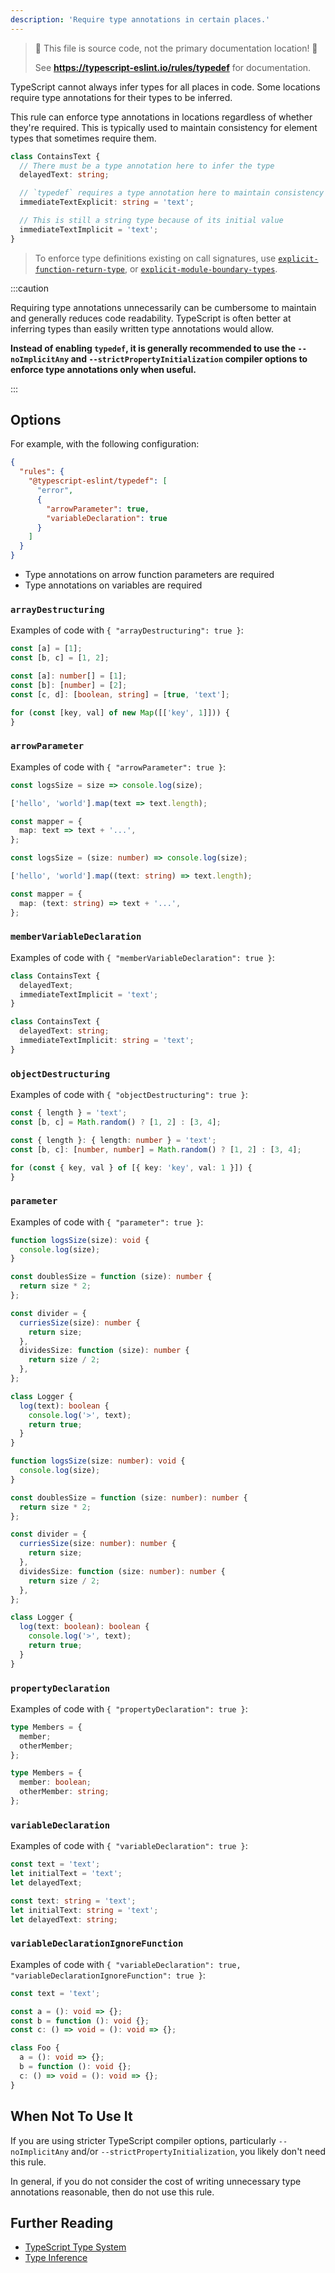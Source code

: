 ```yaml
---
description: 'Require type annotations in certain places.'
---
```



> 🛑 This file is source code, not the primary documentation location! 🛑
>
> See **https://typescript-eslint.io/rules/typedef** for documentation.

TypeScript cannot always infer types for all places in code.
Some locations require type annotations for their types to be inferred.

This rule can enforce type annotations in locations regardless of whether they're required.
This is typically used to maintain consistency for element types that sometimes require them.

```ts
class ContainsText {
  // There must be a type annotation here to infer the type
  delayedText: string;

  // `typedef` requires a type annotation here to maintain consistency
  immediateTextExplicit: string = 'text';

  // This is still a string type because of its initial value
  immediateTextImplicit = 'text';
}
```

> To enforce type definitions existing on call signatures, use [`explicit-function-return-type`](./explicit-function-return-type.mdx), or [`explicit-module-boundary-types`](./explicit-module-boundary-types.mdx).

:::caution

Requiring type annotations unnecessarily can be cumbersome to maintain and generally reduces code readability.
TypeScript is often better at inferring types than easily written type annotations would allow.

**Instead of enabling `typedef`, it is generally recommended to use the `--noImplicitAny` and `--strictPropertyInitialization` compiler options to enforce type annotations only when useful.**

:::

## Options

For example, with the following configuration:

```json
{
  "rules": {
    "@typescript-eslint/typedef": [
      "error",
      {
        "arrowParameter": true,
        "variableDeclaration": true
      }
    ]
  }
}
```

- Type annotations on arrow function parameters are required
- Type annotations on variables are required

### `arrayDestructuring`

Examples of code with `{ "arrayDestructuring": true }`:

<Tabs>
<TabItem value="❌ Incorrect">

```ts option='{ "arrayDestructuring": true }'
const [a] = [1];
const [b, c] = [1, 2];
```

</TabItem>
<TabItem value="✅ Correct">

```ts option='{ "arrayDestructuring": true }'
const [a]: number[] = [1];
const [b]: [number] = [2];
const [c, d]: [boolean, string] = [true, 'text'];

for (const [key, val] of new Map([['key', 1]])) {
}
```

</TabItem>
</Tabs>

### `arrowParameter`

Examples of code with `{ "arrowParameter": true }`:

<Tabs>
<TabItem value="❌ Incorrect">

```ts option='{ "arrowParameter": true }'
const logsSize = size => console.log(size);

['hello', 'world'].map(text => text.length);

const mapper = {
  map: text => text + '...',
};
```

</TabItem>
<TabItem value="✅ Correct">

```ts option='{ "arrowParameter": true }'
const logsSize = (size: number) => console.log(size);

['hello', 'world'].map((text: string) => text.length);

const mapper = {
  map: (text: string) => text + '...',
};
```

</TabItem>
</Tabs>

### `memberVariableDeclaration`

Examples of code with `{ "memberVariableDeclaration": true }`:

<Tabs>
<TabItem value="❌ Incorrect">

```ts option='{ "memberVariableDeclaration": true }'
class ContainsText {
  delayedText;
  immediateTextImplicit = 'text';
}
```

</TabItem>
<TabItem value="✅ Correct">

```ts option='{ "memberVariableDeclaration": true }'
class ContainsText {
  delayedText: string;
  immediateTextImplicit: string = 'text';
}
```

</TabItem>
</Tabs>

### `objectDestructuring`

Examples of code with `{ "objectDestructuring": true }`:

<Tabs>
<TabItem value="❌ Incorrect">

```ts option='{ "objectDestructuring": true }'
const { length } = 'text';
const [b, c] = Math.random() ? [1, 2] : [3, 4];
```

</TabItem>
<TabItem value="✅ Correct">

```ts option='{ "objectDestructuring": true }'
const { length }: { length: number } = 'text';
const [b, c]: [number, number] = Math.random() ? [1, 2] : [3, 4];

for (const { key, val } of [{ key: 'key', val: 1 }]) {
}
```

</TabItem>
</Tabs>

### `parameter`

Examples of code with `{ "parameter": true }`:

<Tabs>
<TabItem value="❌ Incorrect">

```ts option='{ "parameter": true }'
function logsSize(size): void {
  console.log(size);
}

const doublesSize = function (size): number {
  return size * 2;
};

const divider = {
  curriesSize(size): number {
    return size;
  },
  dividesSize: function (size): number {
    return size / 2;
  },
};

class Logger {
  log(text): boolean {
    console.log('>', text);
    return true;
  }
}
```

</TabItem>
<TabItem value="✅ Correct">

```ts option='{ "parameter": true }'
function logsSize(size: number): void {
  console.log(size);
}

const doublesSize = function (size: number): number {
  return size * 2;
};

const divider = {
  curriesSize(size: number): number {
    return size;
  },
  dividesSize: function (size: number): number {
    return size / 2;
  },
};

class Logger {
  log(text: boolean): boolean {
    console.log('>', text);
    return true;
  }
}
```

</TabItem>
</Tabs>

### `propertyDeclaration`

Examples of code with `{ "propertyDeclaration": true }`:

<Tabs>
<TabItem value="❌ Incorrect">

```ts option='{ "propertyDeclaration": true }'
type Members = {
  member;
  otherMember;
};
```

</TabItem>
<TabItem value="✅ Correct">

```ts option='{ "propertyDeclaration": true }'
type Members = {
  member: boolean;
  otherMember: string;
};
```

</TabItem>
</Tabs>

### `variableDeclaration`

Examples of code with `{ "variableDeclaration": true }`:

<Tabs>
<TabItem value="❌ Incorrect">

```ts option='{ "variableDeclaration": true }'
const text = 'text';
let initialText = 'text';
let delayedText;
```

</TabItem>
<TabItem value="✅ Correct">

```ts option='{ "variableDeclaration": true }'
const text: string = 'text';
let initialText: string = 'text';
let delayedText: string;
```

</TabItem>
</Tabs>

### `variableDeclarationIgnoreFunction`

Examples of code with `{ "variableDeclaration": true, "variableDeclarationIgnoreFunction": true }`:

<Tabs>
<TabItem value="❌ Incorrect">

```ts option='{ "variableDeclaration": true, "variableDeclarationIgnoreFunction": true }'
const text = 'text';
```

</TabItem>
<TabItem value="✅ Correct">

```ts option='{ "variableDeclaration": true, "variableDeclarationIgnoreFunction": true }'
const a = (): void => {};
const b = function (): void {};
const c: () => void = (): void => {};

class Foo {
  a = (): void => {};
  b = function (): void {};
  c: () => void = (): void => {};
}
```

</TabItem>
</Tabs>

## When Not To Use It

If you are using stricter TypeScript compiler options, particularly `--noImplicitAny` and/or `--strictPropertyInitialization`, you likely don't need this rule.

In general, if you do not consider the cost of writing unnecessary type annotations reasonable, then do not use this rule.

## Further Reading

- [TypeScript Type System](https://basarat.gitbooks.io/typescript/docs/types/type-system.html)
- [Type Inference](https://www.typescriptlang.org/docs/handbook/type-inference.html)
